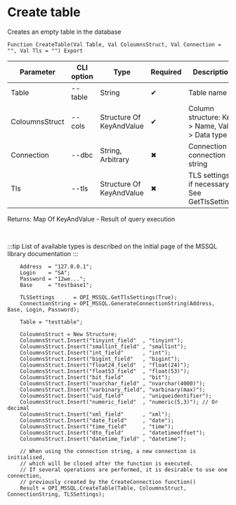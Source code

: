 ﻿---
sidebar_position: 3
description: Create table and other functions to work with MS SQL in the Open Integration Package, a free open-source integration library for 1C:Enterprise 8, OneScript and CLI
keywords: [1C, 1С, 1С:Enterprise, 1С:Enterprise 8.3, API, Integration, Services, Exchange, OneScript, CLI, MS SQL]
---


# Create table
 Creates an empty table in the database



`Function CreateTable(Val Table, Val ColoumnsStruct, Val Connection = "", Val Tls = "") Export`

  | Parameter | CLI option | Type | Required | Description |
  |-|-|-|-|-|
  | Table | --table | String | &#x2714; | Table name |
  | ColoumnsStruct | --cols | Structure Of KeyAndValue | &#x2714; | Column structure: Key > Name, Value > Data type |
  | Connection | --dbc | String, Arbitrary | &#x2716; | Connection or connection string |
  | Tls | --tls | Structure Of KeyAndValue | &#x2716; | TLS settings, if necessary. See GetTlsSettings |

  
  Returns:  Map Of KeyAndValue - Result of query execution

<br/>

:::tip
List of available types is described on the initial page of the MSSQL library documentation
:::
<br/>



```bsl title="1C:Enterprise/OneScript code example"
    Address  = "127.0.0.1";
    Login    = "SA";
    Password = "12we...";
    Base     = "testbase1";

    TLSSettings      = OPI_MSSQL.GetTlsSettings(True);
    ConnectionString = OPI_MSSQL.GenerateConnectionString(Address, Base, Login, Password);

    Table = "testtable";

    ColoumnsStruct = New Structure;
    ColoumnsStruct.Insert("tinyint_field"  , "tinyint");
    ColoumnsStruct.Insert("smallint_field" , "smallint");
    ColoumnsStruct.Insert("int_field"      , "int");
    ColoumnsStruct.Insert("bigint_field"   , "bigint");
    ColoumnsStruct.Insert("float24_field"  , "float(24)");
    ColoumnsStruct.Insert("float53_field"  , "float(53)");
    ColoumnsStruct.Insert("bit_field"      , "bit");
    ColoumnsStruct.Insert("nvarchar_field" , "nvarchar(4000)");
    ColoumnsStruct.Insert("varbinary_field", "varbinary(max)");
    ColoumnsStruct.Insert("uid_field"      , "uniqueidentifier");
    ColoumnsStruct.Insert("numeric_field"  , "numeric(5,3)"); // Or decimal
    ColoumnsStruct.Insert("xml_field"      , "xml");
    ColoumnsStruct.Insert("date_field"     , "date");
    ColoumnsStruct.Insert("time_field"     , "time");
    ColoumnsStruct.Insert("dto_field"      , "datetimeoffset");
    ColoumnsStruct.Insert("datetime_field" , "datetime");

    // When using the connection string, a new connection is initialised,
    // which will be closed after the function is executed.
    // If several operations are performed, it is desirable to use one connection,
    // previously created by the CreateConnection function()
    Result = OPI_MSSQL.CreateTable(Table, ColoumnsStruct, ConnectionString, TLSSettings);
```
 




